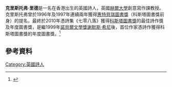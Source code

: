 {{Infobox writer <!-- for more information see [[:Template:Infobox_writer/doc|:Template:Infobox writer/doc]] -->
| name =克里斯托弗·里德<br>Christopher Reid
| image =Christopher Reid at Humber Mouth 2007 (708886657).jpg
| imagesize =
| caption =
| pseudonym =
| birth_name =
| birth_date = 1949年5月3日
| birth_place =[[香港|香港]]
| death_date =
| death_place =
| occupation = [[詩人|詩人]]
| nationality = {{UK}}
| alma_mater =[[牛津大学|牛津大学]]
| period =
| genre =
| movement =
| awards =[[科斯塔图书奖|科斯塔图书奖]]诗歌奖（2009）
| notableworks =
| influences =
| influenced =
| website =
}}
'''克里斯托弗·里德'''{{BD|1949年|5月3日||||}}是一名在香港出生的英國詩人，英國[[赫爾大學|赫爾大學]]創意寫作課教授。克里斯托弗曾於1996年及1997年連續兩年獲得[[惠特貝瑞圖書獎|惠特貝瑞圖書獎]]（科斯塔圖書獎前身）的提名，最終於2010年憑詩集《七零八落》獲得[[科斯塔圖書獎|科斯塔圖書獎]]的最佳詩作獎及年度圖書獎，是繼1999年[[諾貝爾文學獎|諾貝爾文學獎]][[謝默斯·希尼|謝默斯·希尼]]後，首位作家憑詩作獲得科斯塔圖書獎的年度圖書獎。<ref>{{Cite web |url=http://www.publishing.com.hk/pubnews/NewsDetail.asp?NewsID=20100128002 |title=港產英國詩人里德獲科斯塔年度圖書獎 |access-date=2014-03-21 |archive-url=https://web.archive.org/web/20140322030114/http://www.publishing.com.hk/pubnews/NewsDetail.asp?NewsID=20100128002 |archive-date=2014-03-22 |dead-url=yes }}</ref>

==參考資料==
<references/>

{{Authority control}}
[[Category:英國詩人|Category:英國詩人]]